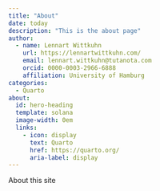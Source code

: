 ```yaml
---
title: "About"
date: today
description: "This is the about page"
author:
  - name: Lennart Wittkuhn
    url: https://lennartwittkuhn.com/
    email: lennart.wittkuhn@tutanota.com
    orcid: 0000-0003-2966-6888
    affiliation: University of Hamburg
categories:
  - Quarto
about:
  id: hero-heading
  template: solana
  image-width: 0em
  links:
    - icon: display
      text: Quarto
      href: https://quarto.org/
      aria-label: display
---
```


About this site
